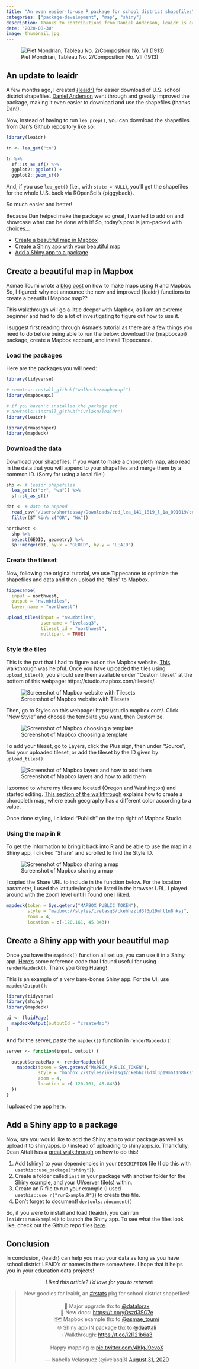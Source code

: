 ```yaml
---
title: "An even easier-to-use R package for school district shapefiles"
categories: ["package-development", "map", "shiny"]
description: Thanks to contributions from Daniel Anderson, leaidr is even easier to use.
date: "2020-08-30"
image: thumbnail.jpg
---
```


![Piet Mondrian, Tableau No. 2/Composition No. VII (1913)](thumbnail-wide.jpg)

## An update to leaidr

A few months ago, I created [{leaidr}](https://github.com/ivelasq/leaidr) for easier download of U.S. school district shapefiles. [Daniel Anderson](https://github.com/datalorax) went through and greatly improved the package,  making it even easier to download and use the shapefiles (thanks Dan!).

Now, instead of having to run `lea_prep()`, you can download the shapefiles from Dan's Github repository like so:

```r
library(leaidr)

tn <- lea_get("tn")

tn %>% 
  sf::st_as_sf() %>% 
  ggplot2::ggplot() +
  ggplot2::geom_sf()
```

And, if you use `lea_get()` (i.e., with `state = NULL`), you'll get the shapefiles for the whole U.S. back via ROpenSci’s {piggyback}.

So much easier and better!

Because Dan helped make the package so great, I wanted to add on and showcase what can be done with it! So, today's post is jam-packed with choices...

* [Create a beautiful map in Mapbox](#create-a-beautiful-map-in-mapbox)
* [Create a Shiny app with your beautiful  map](#create-a-shiny-app-with-your-beautiful-map)
* [Add a Shiny app to a package](#add-a-shiny-app-to-a-package)

## Create a beautiful map in Mapbox

Asmae Toumi wrote a [blog post](https://asmae-toumi.netlify.app/posts/2020-08-10-how-to-make-web-ready-us-county-level-maps/) on how to make maps using R and Mapbox. So, I figured: why not announce the new and improved {leaidr} functions to create a beautiful Mapbox map??

This walkthrough will go a little deeper with Mapbox, as I am an extreme beginner and had to do a lot of investigating to figure out how to use it.

I suggest first reading through Asmae's tutorial as there are a few things you need to do before being able to run the below: download the {mapboxapi} package, create a Mapbox account, and install Tippecanoe.

### Load the packages

Here are the packages you will need:

```r
library(tidyverse)

# remotes::install_github("walkerke/mapboxapi")
library(mapboxapi)

# if you haven't installed the package yet
# devtools::install_github("ivelasq/leaidr")
library(leaidr)

library(rmapshaper)
library(mapdeck)
```

### Download the data

Download your shapefiles. If you want to make a choropleth map, also read in the data that you will append to your shapefiles and merge them by a common ID. (Sorry for using a local file!)

```r
shp <- # leaidr shapefiles
  lea_get(c("or", "wa")) %>% 
  sf::st_as_sf()

dat <- # data to append 
  read_csv("/Users/shortessay/Downloads/ccd_lea_141_1819_l_1a_091019/ccd_lea_141_1819_l_1a_091019.csv") %>%
  filter(ST %in% c("OR", "WA"))

northwest <-
  shp %>%
  select(GEOID, geometry) %>%
  sp::merge(dat, by.x = "GEOID", by.y = "LEAID")
```

### Create the tileset

Now, following the original tutorial, we use Tippecanoe to optimize the shapefiles and data and then upload the "tiles" to Mapbox.

```r
tippecanoe(
  input = northwest,
  output = "nw.mbtiles",
  layer_name = "northwest")

upload_tiles(input = "nw.mbtiles",
             username = "ivelasq3", 
             tileset_id = "northwest",
             multipart = TRUE)
```

### Style the tiles

This is the part that I had to figure out on the Mapbox website. [This](https://docs.mapbox.com/help/tutorials/choropleth-studio-gl-pt-1/) walkthrough was helpful. Once you have uploaded the tiles using `upload_tiles()`, you should see them available under "Custom tileset" at the bottom of this webpage: https://studio.mapbox.com/tilesets/.

![Screenshot of Mapbox website with Tilesets](1.png)

Then, go to Styles on this webpage: https://studio.mapbox.com/. Click "New Style" and choose the template you want, then Customize. 

![Screenshot of Mapbox choosing a template](2.png)

To add your tileset, go to Layers, click the Plus sign, then under "Source", find your uploaded tileset, or add the tileset by the ID given by `upload_tiles()`.

![Screenshot of Mapbox layers and how to add them](3.png)

I zoomed to where my tiles are located (Oregon and Washington) and started editing. [This section of the walkthrough](https://docs.mapbox.com/help/tutorials/choropleth-studio-gl-pt-1/#data-driven-styling) explains how to create a choropleth map, where each geography has a different color according to a value.

Once done styling, I clicked "Publish" on the top right of Mapbox Studio.

### Using the map in R

To get the information to bring it back into R and be able to use the map in a Shiny app, I clicked "Share" and scrolled to find the Style ID.

![Screenshot of Mapbox sharing a map](4.png)

I copied the Share URL to include in the function below. For the location parameter, I used the latitude/longitude listed in the browser URL. I played around with the zoom level until I found one I liked.

```r
mapdeck(token = Sys.getenv("MAPBOX_PUBLIC_TOKEN"),
        style = "mapbox://styles/ivelasq3/ckehhzzld3l3p19mht1n8hksj",
        zoom = 4,
        location = c(-120.161, 45.843))
```


## Create a Shiny app with your beautiful map

Once you have the `mapdeck()` function all set up, you can use it in a Shiny app. [Here's](https://github.com/greghuang8/Geovis/blob/master/shinyApp.R) some reference code that I found useful for using `renderMapdeck()`. Thank you Greg Huang!

This is an example of a very bare-bones Shiny app. For the UI, use `mapdeckOutput()`:

```r
library(tidyverse)
library(shiny)
library(mapdeck)

ui <- fluidPage(
  mapdeckOutput(outputId = "createMap")
)
```

And for the server, paste the `mapdeck()` function in `renderMapdeck()`:

```r
server <- function(input, output) {

  output$createMap <- renderMapdeck({
    mapdeck(token = Sys.getenv("MAPBOX_PUBLIC_TOKEN"),
            style = "mapbox://styles/ivelasq3/ckehhzzld3l3p19mht1n8hksj",
            zoom = 4,
            location = c(-120.161, 45.843))
  })
}
```

I uploaded the app [here](https://ivelasq.shinyapps.io/leaidr/).

## Add a Shiny app to a package

Now, say you would like to add the Shiny app to your package as well as upload it to shinyapps.io / instead of uploading to shinyapps.io. Thankfully, Dean Attali has a [great walkthrough](https://deanattali.com/2015/04/21/r-package-shiny-app/) on how to do this! 

1. Add {shiny} to your dependencies in your `DESCRIPTION` file (I do this with `usethis::use_package("shiny")`).
2. Create a folder called `inst` in your package with another folder for the Shiny example, and your UI/server file(s) within.
3. Create an R file to run your example (I used `usethis::use_r("runExample.R")`) to create this file.
4. Don't forget to document! `devtools::document()`

So, if you were to install and load {leaidr}, you can run `leaidr::runExample()` to launch the Shiny app. To see what the files look like, check out the Github repo files [here](https://github.com/ivelasq/leaidr/tree/master/inst/shiny-examples/mapbox).

## Conclusion

In conclusion, {leaidr} can help you map your data as long as you have school district LEAID's or names in there somewhere. I hope that it helps you in your education data projects!

<center>
*Liked this article? I’d love for you to retweet!*

<blockquote class="twitter-tweet"><p lang="en" dir="ltr">New goodies for leaidr, an <a href="https://twitter.com/hashtag/rstats?src=hash&amp;ref_src=twsrc%5Etfw">#rstats</a> pkg for school district shapefiles!<br><br>🤩 Major upgrade thx to <a href="https://twitter.com/datalorax?ref_src=twsrc%5Etfw">@datalorax</a><br>📓 New docs: <a href="https://t.co/yOszd3SG7e">https://t.co/yOszd3SG7e</a><br>🗺️ Mapbox example thx to <a href="https://twitter.com/asmae_toumi?ref_src=twsrc%5Etfw">@asmae_toumi</a><br>🌐 Shiny app IN package thx to <a href="https://twitter.com/daattali?ref_src=twsrc%5Etfw">@daattali</a><br>ℹ️ Walkthrough: <a href="https://t.co/i2I121b6a3">https://t.co/i2I121b6a3</a><br><br>Happy mapping 🤓 <a href="https://t.co/4hIgJ9evoX">pic.twitter.com/4hIgJ9evoX</a></p>&mdash; Isabella Velásquez (@ivelasq3) <a href="https://twitter.com/ivelasq3/status/1300446746955452416?ref_src=twsrc%5Etfw">August 31, 2020</a></blockquote> <script async src="https://platform.twitter.com/widgets.js" charset="utf-8"></script> 
</center>

